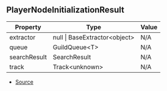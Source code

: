 ## PlayerNodeInitializationResult

| Property | Type | Value |
| ----------- | ----------- | ----------- |
| extractor | null \| BaseExtractor\<object> | N/A |
| queue | GuildQueue\<T> | N/A |
| searchResult | SearchResult | N/A |
| track | Track\<unknown> | N/A |


- [Source](https://github.com/Androz2091/discord-player/blob/fe42dd7/packages/discord-player/src/Player.ts#L20)